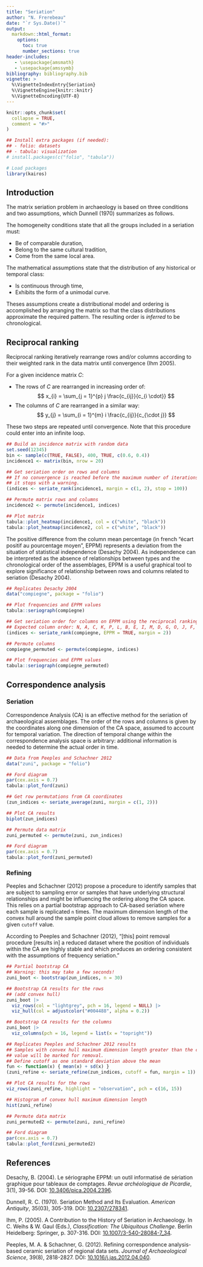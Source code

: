 ```yaml
---
title: "Seriation"
author: "N. Frerebeau"
date: "`r Sys.Date()`"
output:
  markdown::html_format:
    options:
      toc: true
      number_sections: true
header-includes:
   - \usepackage{amsmath}
   - \usepackage{amssymb}
bibliography: bibliography.bib
vignette: >
  %\VignetteIndexEntry{Seriation}
  %\VignetteEngine{knitr::knitr}
  %\VignetteEncoding{UTF-8}
---
```


```r
knitr::opts_chunk$set(
  collapse = TRUE,
  comment = "#>"
)
```

```r
## Install extra packages (if needed):
## - folio: datasets
## - tabula: visualization
# install.packages(c("folio", "tabula"))

# Load packages
library(kairos)
```

## Introduction

The matrix seriation problem in archaeology is based on three conditions and two assumptions, which Dunnell (1970) summarizes as follows.

The homogeneity conditions state that all the groups included in a seriation must:

* Be of comparable duration,
* Belong to the same cultural tradition,
* Come from the same local area.

The mathematical assumptions state that the distribution of any historical or temporal class:

* Is continuous through time,
* Exhibits the form of a unimodal curve.

Theses assumptions create a distributional model and ordering is accomplished by arranging the matrix so that the class distributions approximate the required pattern. The resulting order is *inferred* to be chronological.

## Reciprocal ranking

Reciprocal ranking iteratively rearrange rows and/or columns according to their weighted rank in the data matrix until convergence (Ihm 2005).

For a given incidence matrix $C$:

* The rows of $C$ are rearranged in increasing order of: $$ x_{i} = \sum_{j = 1}^{p} j \frac{c_{ij}}{c_{i \cdot}} $$
* The columns of $C$ are rearranged in a similar way: $$ y_{j} = \sum_{i = 1}^{m} i \frac{c_{ij}}{c_{\cdot j}} $$

These two steps are repeated until convergence.
Note that this procedure could enter into an infinite loop.

```r
## Build an incidence matrix with random data
set.seed(12345)
bin <- sample(c(TRUE, FALSE), 400, TRUE, c(0.6, 0.4))
incidence1 <- matrix(bin, nrow = 20)

## Get seriation order on rows and columns
## If no convergence is reached before the maximum number of iterations (100), 
## it stops with a warning.
(indices <- seriate_rank(incidence1, margin = c(1, 2), stop = 100))

## Permute matrix rows and columns
incidence2 <- permute(incidence1, indices)

## Plot matrix
tabula::plot_heatmap(incidence1, col = c("white", "black"))
tabula::plot_heatmap(incidence2, col = c("white", "black"))
```

The positive difference from the column mean percentage (in french "écart positif au pourcentage moyen", EPPM) represents a deviation from the situation of statistical independence (Desachy 2004). As independence can be interpreted as the absence of relationships between types and the chronological order of the assemblages, EPPM is a useful graphical tool to explore significance of relationship between rows and columns related to seriation (Desachy 2004).

```r
## Replicates Desachy 2004
data("compiegne", package = "folio")

## Plot frequencies and EPPM values
tabula::seriograph(compiegne)

## Get seriation order for columns on EPPM using the reciprocal ranking method
## Expected column order: N, A, C, K, P, L, B, E, I, M, D, G, O, J, F, H
(indices <- seriate_rank(compiegne, EPPM = TRUE, margin = 2))

## Permute columns
compiegne_permuted <- permute(compiegne, indices)

## Plot frequencies and EPPM values
tabula::seriograph(compiegne_permuted)
```

## Correspondence analysis
### Seriation

Correspondence Analysis (CA) is an effective method for the seriation of archaeological assemblages. The order of the rows and columns is given by the coordinates along one dimension of the CA space, assumed to account for temporal variation. The direction of temporal change within the correspondence analysis space is arbitrary: additional information is needed to determine the actual order in time.

```r
## Data from Peeples and Schachner 2012
data("zuni", package = "folio")

## Ford diagram
par(cex.axis = 0.7)
tabula::plot_ford(zuni)
```

```r
## Get row permutations from CA coordinates
(zun_indices <- seriate_average(zuni, margin = c(1, 2)))

## Plot CA results
biplot(zun_indices)
```

```r
## Permute data matrix
zuni_permuted <- permute(zuni, zun_indices)

## Ford diagram
par(cex.axis = 0.7)
tabula::plot_ford(zuni_permuted)
```

### Refining

Peeples and Schachner (2012) propose a procedure to identify samples that are subject to sampling error or samples that have underlying structural relationships and might be influencing the ordering along the CA space. This relies on a partial bootstrap approach to CA-based seriation where each sample is replicated `n` times. The maximum dimension length of the convex hull around the sample point cloud allows to remove samples for a given `cutoff` value.

According to Peeples and Schachner (2012), "[this] point removal procedure [results in] a reduced dataset where the position of individuals within the CA are highly stable and which produces an ordering consistent with the assumptions of frequency seriation."

```r
## Partial bootstrap CA
## Warning: this may take a few seconds!
zuni_boot <- bootstrap(zun_indices, n = 30)

## Bootstrap CA results for the rows
## (add convex hull)
zuni_boot |> 
  viz_rows(col = "lightgrey", pch = 16, legend = NULL) |> 
  viz_hull(col = adjustcolor("#004488", alpha = 0.2))

## Bootstrap CA results for the columns
zuni_boot |> 
  viz_columns(pch = 16, legend = list(x = "topright"))
```

```r
## Replicates Peeples and Schachner 2012 results
## Samples with convex hull maximum dimension length greater than the cutoff
## value will be marked for removal.
## Define cutoff as one standard deviation above the mean
fun <- function(x) { mean(x) + sd(x) }
(zuni_refine <- seriate_refine(zun_indices, cutoff = fun, margin = 1))

## Plot CA results for the rows
viz_rows(zuni_refine, highlight = "observation", pch = c(16, 15))
```

```r
## Histogram of convex hull maximum dimension length
hist(zuni_refine)
```

```r
## Permute data matrix
zuni_permuted2 <- permute(zuni, zuni_refine)

## Ford diagram
par(cex.axis = 0.7)
tabula::plot_ford(zuni_permuted2)
```

## References

Desachy, B. (2004). Le sériographe EPPM: un outil informatisé de sériation graphique pour tableaux de comptages. *Revue archéologique de Picardie*, 3(1), 39-56. DOI: [10.3406/pica.2004.2396](https://doi.org/10.3406/pica.2004.2396).

Dunnell, R. C. (1970). Seriation Method and Its Evaluation. *American Antiquity*, 35(03), 305-319. DOI: [10.2307/278341](https://doi.org/10.2307/278341).

Ihm, P. (2005). A Contribution to the History of Seriation in Archaeology. In C. Weihs & W. Gaul (Eds.), *Classification: The Ubiquitous Challenge*. Berlin Heidelberg: Springer, p. 307-316. DOI: [10.1007/3-540-28084-7_34](https://doi.org/10.1007/3-540-28084-7_34).

Peeples, M. A. & Schachner, G. (2012). Refining correspondence analysis-based ceramic seriation of regional data sets. *Journal of Archaeological Science*, 39(8), 2818-2827. DOI: [10.1016/j.jas.2012.04.040](https://doi.org/10.1016/j.jas.2012.04.040).
